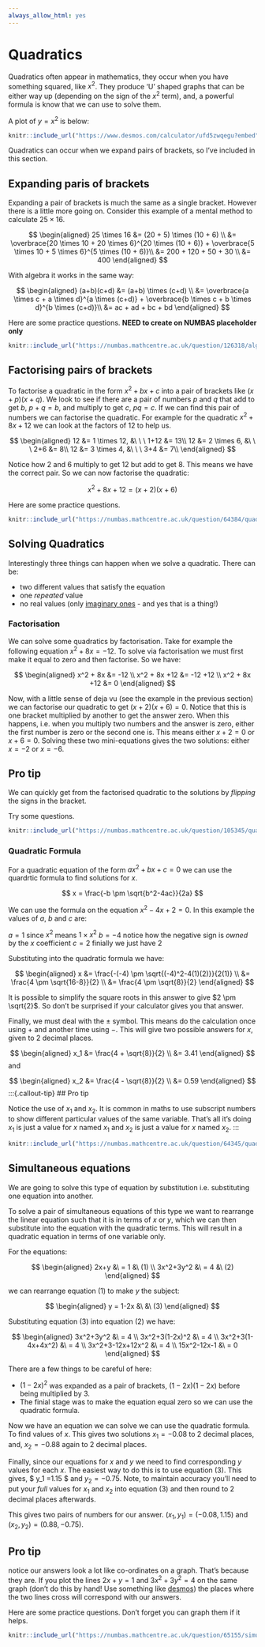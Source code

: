 ```yaml
---
always_allow_html: yes
---
```

# Quadratics

Quadratics often appear in mathematics, they occur when you have something squared, like $x^2$. They produce 'U' shaped graphs that can be either way up (depending on the sign of the $x^2$ term), and, a powerful formula is know that we can use to solve them.

A plot of $y=x^2$ is below:

```r
knitr::include_url("https://www.desmos.com/calculator/ufd5zwqegu?embed")
```

Quadratics can occur when we expand pairs of brackets, so I've included in this section.

## Expanding paris of brackets

Expanding a pair of brackets is much the same as a single bracket. However there is a little more going on. Consider this example of a mental method to calculate $25 \times 16$.

$$
\begin{aligned} 25 \times 16 &= (20 + 5) \times (10 + 6) \\
&= \overbrace{20 \times 10 + 20 \times 6}^{20 \times (10 + 6)} + \overbrace{5 \times 10 + 5 \times 6}^{5 \times (10 + 6)}\\
&= 200 + 120 + 50 + 30 \\
&= 400
\end{aligned}
$$

With algebra it works in the same way:

$$
\begin{aligned} (a+b)(c+d) &= (a+b) \times (c+d) \\
&= \overbrace{a \times c + a \times d}^{a \times (c+d)} + \overbrace{b \times c + b \times d}^{b \times (c+d)}\\
&= ac + ad + bc + bd
\end{aligned}
$$

Here are some practice questions. **NEED to create on NUMBAS placeholder only**

```r
knitr::include_url("https://numbas.mathcentre.ac.uk/question/126318/algebra-substitution/embed/?token=83a5d483-0d29-43d9-9569-f3b4d04ca26e", height="800px")
```

## Factorising pairs of brackets

To factorise a quadratic in the form $x^2 +bx +c$ into a pair of brackets like $(x+p)(x+q)$. We look to see if there are a pair of numbers $p$ and $q$ that add to get $b$, $p+q = b$, and multiply to get $c$, $pq=c$. If we can find this pair of numbers we can factorise the quadratic. For example for the quadratic $x^2 + 8x +12$ we can look at the factors of $12$ to help us.

$$
\begin{aligned} 12 &= 1 \times 12, &\ \  \  1+12 &= 13\\
12 &= 2 \times 6, &\ \  \  2+6 &= 8\\
12 &= 3 \times 4, &\ \  \  3+4 &= 7\\
\end{aligned}
$$

Notice how $2$ and $6$ multiply to get $12$ but add to get $8$. This means we have the correct pair. So we can now factorise the quadratic:

$$
x^2 + 8x +12 = (x+2)(x+6)
$$

Here are some practice questions. 

```r
knitr::include_url("https://numbas.mathcentre.ac.uk/question/64384/quadratics-factorisation-1/embed/?token=1e79515a-591e-457e-afe3-d82103bb02e9", height="800px")
```

## Solving Quadratics

Interestingly three things can happen when we solve a quadratic. There can be:

- two different values that satisfy the equation
- one *repeated* value
- no real values (only [imaginary ones](https://en.wikipedia.org/wiki/Imaginary_number) - and yes that is a thing!)

### Factorisation

We can solve some quadratics by factorisation. Take for example the following equation $x^2 + 8x = -12$. To solve via factorisation we must first make it equal to zero and then factorise. So we have:

$$
\begin{aligned} x^2 + 8x &= -12 \\
x^2 + 8x +12 &= -12 +12 \\
x^2 + 8x +12 &= 0
\end{aligned}
$$

Now, with a little sense of deja vu (see the example in the previous section) we can factorise our quadratic to get $(x+2)(x+6)=0$. Notice that this is one bracket multiplied by another to get the answer zero. When this happens, i.e. when you multiply two numbers and the answer is zero, either the first number is zero or the second one is. This means either $x+2=0$ or $x+6=0$. Solving these two mini-equations gives the two solutions: either $x=-2$ or $x=-6$. 

:::{.callout-tip}
## Pro tip

We can quickly get from the factorised quadratic to the solutions by *flipping* the signs in the bracket. 
:::

Try some questions. 

```r
knitr::include_url("https://numbas.mathcentre.ac.uk/question/105345/quadratics-solving-by-factorisation/embed/?token=84458480-2b4c-4902-9920-c43792afedcd", height="800px")
```

### Quadratic Formula

For a quadratic equation of the form $ax^2 + bx + c = 0$ we can use the quardrtic formula to find solutions for $x$.

$$
x = \frac{-b \pm \sqrt{b^2-4ac}}{2a}
$$

We can use the formula on the equation $x^2 -4x +2 = 0$. In this example the values of $a$, $b$ and $c$ are:

$a=1$ since $x^2$ means $1 \times x^2$
$b=-4$ notice how the negative sign is *owned* by the $x$ coefficient
$c=2$ finially we just have $2$

Substituting into the quadratic formula we have:

$$
\begin{aligned} x &= \frac{-(-4) \pm \sqrt{(-4)^2-4(1)(2)}}{2(1)} \\
&= \frac{4 \pm \sqrt{16-8}}{2} \\
&= \frac{4 \pm \sqrt{8}}{2}
\end{aligned}
$$

It is possible to simplify the square roots in this answer to give $2 \pm \sqrt{2}$. So don't be surprised if your calculator gives you that answer.

Finally, we must deal with the $\pm$ symbol. This means do the calculation once using $+$ and another time using $-$. This will give two possible answers for $x$, given to $2$ decimal places.

$$
\begin{aligned} x_1 &= \frac{4 + \sqrt{8}}{2} \\
&= 3.41
\end{aligned}
$$
and

$$
\begin{aligned} x_2 &= \frac{4 - \sqrt{8}}{2} \\
&= 0.59
\end{aligned}
$$
:::{.callout-tip}
## Pro tip

Notice the use of $x_1$ and $x_2$. It is common in maths to use subscript numbers to show different particular values of the same variable. That's all it's doing $x_1$ is just a value for $x$ named $x_1$ and $x_2$ is just a value for $x$ named $x_2$.
:::

```r
knitr::include_url("https://numbas.mathcentre.ac.uk/question/64345/quadratics-using-the-quadratic-formula/embed/?token=df746faf-a094-4dd6-8e2b-19ae44306fc8", height="800px")
```

## Simultaneous equations

We are going to solve this type of equation by substitution i.e. substituting one equation into another.

To solve a pair of simultaneous equations of this type we want to rearrange the linear equation such that it is in terms of $x$ or $y$, which we can then substitute into the equation with the quadratic terms. This will result in a quadratic equation in terms of one variable only.

For the equations:

$$
\begin{aligned} 2x+y &\ = 1  &\ (1) \\ 
3x^2+3y^2 &\ = 4 &\ (2)
\end{aligned}
$$

we can rearrange equation $(1)$ to make $y$ the subject:

$$
\begin{aligned} y = 1-2x &\ &\ (3) \end{aligned}
$$

Substituting equation $(3)$ into equation $(2)$ we have:

$$
\begin{aligned}
3x^2+3y^2 &\ = 4 \\
3x^2+3(1-2x)^2 &\ = 4 \\
3x^2+3(1-4x+4x^2) &\ = 4 \\
3x^2+3-12x+12x^2 &\ = 4 \\
15x^2-12x-1 &\ = 0
\end{aligned}
$$

:::{.callout-warning}
There are a few things to be careful of here:

* $(1-2x)^2$ was expanded as a pair of brackets, $(1-2x)(1-2x)$ before being multiplied by $3$.
* The finial stage was to make the equation equal zero so we can use the quadratic formula.
:::

Now we have an equation we can solve we can use the quadratic formula. To find values of $x$. This gives two solutions $x_1 = -0.08$ to 2 decimal places, and, $x_2 = -0.88$ again to 2 decimal places.

Finally, since our equations for $x$ and $y$ we need to find corresponding $y$ values for each $x$. The easiest way to do this is to use equation $(3)$. This gives, $ y_1 =1.15 $ and $y_2 = -0.75$. Note, to maintain accuracy you'll need to put your *full* values for $x_1$ and $x_2$ into equation (3) and then round to $2$ decimal places afterwards.

This gives two pairs of numbers for our answer. $(x_1,y_1) = (-0.08,1.15)$ and $(x_2,y_2)=(0.88,-0.75)$.

:::{.callout-tip}
## Pro tip

notice our answers look a lot like co-ordinates on a graph. That's because they are. If you plot the lines $2x+y = 1$ and $3x^2+3y^2 = 4$ on the same graph (don't do this by hand! Use something like [desmos](https://www.desmos.com/calculator)) the places where the two lines cross will correspond with our answers.
:::

Here are some practice questions. Don't forget you can graph them if it helps.

```r
knitr::include_url("https://numbas.mathcentre.ac.uk/question/65155/simultaneous-equations-quadratics-1/embed/?token=582d176f-c880-4353-abdf-8f51e0c575b6", height="800px")
```
